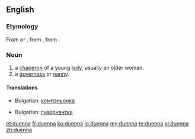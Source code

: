 ==English==

===Etymology===
From {{etyl|osp|en}}  {{term|duenna|lang=osp}} or {{term|dueña|lang=osp}}, from {{etyl|VL.}} {{term|donna|lang=la}}, from {{etyl|la|en}} {{term|domina ||Lady|lang=la}}.

===Noun===
{{en-noun}}

# a [[chaperon]] of a young [[lady]], usually an older woman.
# a [[governess]] or [[nanny]].

====Translations====
{{trans-top|a [[chaperon]] of a young [[lady]]}}
* Bulgarian: [[компаньонка]]
{{trans-mid}}
{{trans-bottom}}

{{trans-top|a [[governess]] or [[nanny]]}}
* Bulgarian: [[гувернантка]]
{{trans-mid}}
{{trans-bottom}}

[[et:duenna]]
[[fr:duenna]]
[[ko:duenna]]
[[io:duenna]]
[[my:duenna]]
[[te:duenna]]
[[vi:duenna]]
[[zh:duenna]]